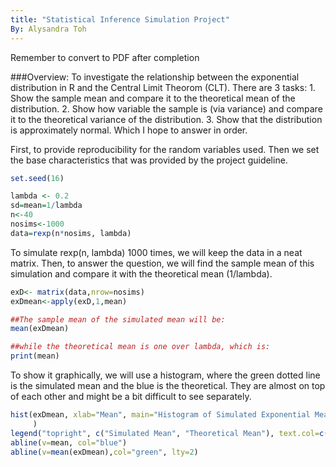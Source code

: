```yaml
---
title: "Statistical Inference Simulation Project"
By: Alysandra Toh
---
```

Remember to convert to PDF after completion

###Overview:
To investigate the relationship between the exponential distribution in R and the Central Limit Theorom (CLT). There are 3 tasks: 
1. Show the sample mean and compare it to the theoretical mean of the distribution.
2. Show how variable the sample is (via variance) and compare it to the theoretical variance of the distribution.
3. Show that the distribution is approximately normal.
Which I hope to answer in order.

First, to provide reproducibility for the random variables used. Then we set the base characteristics that was provided by the project guideline.

```r
set.seed(16)

lambda <- 0.2
sd=mean=1/lambda
n<-40
nosims<-1000
data=rexp(n*nosims, lambda)

```

To simulate rexp(n, lambda) 1000 times, we will keep the data in a neat matrix.
Then, to answer the question, we will find the sample mean of this simulation and compare it with the theoretical mean (1/lambda).

```r
exD<- matrix(data,nrow=nosims)
exDmean<-apply(exD,1,mean)

##The sample mean of the simulated mean will be:
mean(exDmean)

##while the theoretical mean is one over lambda, which is:
print(mean)
```
To show it graphically, we will use a histogram, where the green dotted line is the simulated mean and  the blue is the theoretical. They are almost on top of each other and might be a bit difficult to see separately.

```r
hist(exDmean, xlab="Mean", main="Histogram of Simulated Exponential Means", col="grey"
     )
legend("topright", c("Simulated Mean", "Theoretical Mean"), text.col=c("green", "blue"))
abline(v=mean, col="blue")
abline(v=mean(exDmean),col="green", lty=2)
```
